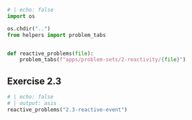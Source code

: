 
```python
# | echo: false
import os

os.chdir("..")
from helpers import problem_tabs


def reactive_problems(file):
    problem_tabs(f"apps/problem-sets/2-reactivity/{file}")


```

## Exercise 2.3

```python
# | echo: false
# | output: asis
reactive_problems("2.3-reactive-event")
```